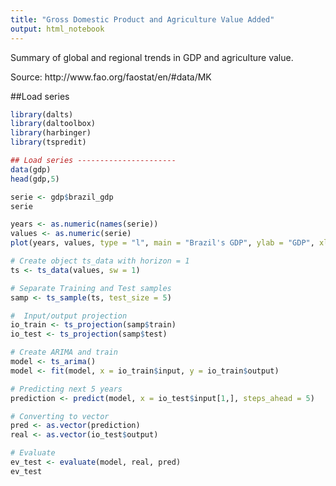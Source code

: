 ```yaml
---
title: "Gross Domestic Product and Agriculture Value Added"
output: html_notebook
---
```

Summary of global and regional trends in GDP and agriculture value.

Source: http://www.fao.org/faostat/en/#data/MK

##Load series

```r
library(dalts)
library(daltoolbox)
library(harbinger)
library(tspredit)

## Load series ----------------------
data(gdp)
head(gdp,5)
```

```r
serie <- gdp$brazil_gdp
serie
```


```r
years <- as.numeric(names(serie))
values <- as.numeric(serie)
plot(years, values, type = "l", main = "Brazil's GDP", ylab = "GDP", xlab = "Year")

```
```r
# Create object ts_data with horizon = 1
ts <- ts_data(values, sw = 1)

# Separate Training and Test samples
samp <- ts_sample(ts, test_size = 5)

#  Input/output projection
io_train <- ts_projection(samp$train)
io_test <- ts_projection(samp$test)
```

```r
# Create ARIMA and train
model <- ts_arima()
model <- fit(model, x = io_train$input, y = io_train$output)


```

```r
# Predicting next 5 years
prediction <- predict(model, x = io_test$input[1,], steps_ahead = 5)

# Converting to vector
pred <- as.vector(prediction)
real <- as.vector(io_test$output)

# Evaluate
ev_test <- evaluate(model, real, pred)
ev_test
```

